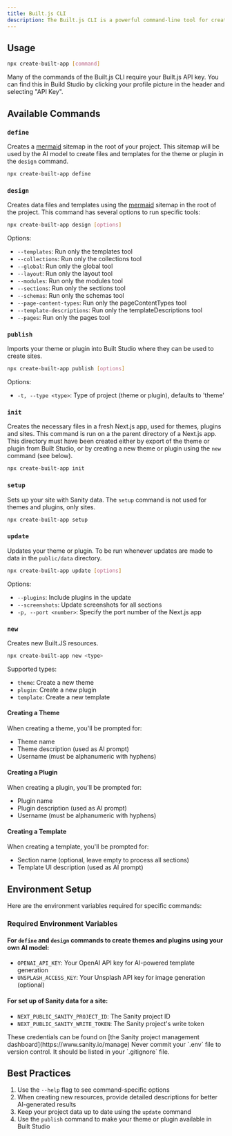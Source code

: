 ```yaml
---
title: Built.js CLI
description: The Built.js CLI is a powerful command-line tool for creating and managing Built.JS applications, themes, and plugins. This document provides an overview of available commands and their usage.
---
```


## Usage

```bash
npx create-built-app [command]
```
<Callout type="info">
Many of the commands of the Built.js CLI require your Built.js API key. You can find this in Build Studio by clicking your profile picture in the header and selecting "API Key".
</Callout>

## Available Commands

### `define`
Creates a [mermaid](https://mermaid.js.org/) sitemap in the root of your project. This sitemap will be used by the AI model to create files and templates for the theme or plugin in the `design` command.

```bash
npx create-built-app define
```

### `design`
Creates data files and templates using the [mermaid](https://mermaid.js.org/) sitemap in the root of the project. This command has several options to run specific tools:

```bash
npx create-built-app design [options]
```

Options:
- `--templates`: Run only the templates tool
- `--collections`: Run only the collections tool
- `--global`: Run only the global tool
- `--layout`: Run only the layout tool
- `--modules`: Run only the modules tool
- `--sections`: Run only the sections tool
- `--schemas`: Run only the schemas tool
- `--page-content-types`: Run only the pageContentTypes tool
- `--template-descriptions`: Run only the templateDescriptions tool
- `--pages`: Run only the pages tool

### `publish`
Imports your theme or plugin into Built Studio where they can be used to create sites.

```bash
npx create-built-app publish [options]
```

Options:
- `-t, --type <type>`: Type of project (theme or plugin), defaults to 'theme'

### `init`
Creates the necessary files in a fresh Next.js app, used for themes, plugins and sites.
<Callout type="info">
This command is run on a the parent directory of a Next.js app. This directory must have been created either by export of the theme or plugin from Built Studio, or by creating a new theme or plugin using the `new` command (see below).
</Callout>
```bash
npx create-built-app init
```

### `setup`
Sets up your site with Sanity data.
<Callout type="info">
The `setup` command is not used for themes and plugins, only sites.
</Callout>

```bash
npx create-built-app setup
```

### `update`
Updates your theme or plugin. To be run whenever updates are made to data in the `public/data` directory.

```bash
npx create-built-app update [options]
```

Options:
- `--plugins`: Include plugins in the update
- `--screenshots`: Update screenshots for all sections
- `-p, --port <number>`: Specify the port number of the Next.js app

### `new`
Creates new Built.JS resources.

```bash
npx create-built-app new <type>
```

Supported types:
- `theme`: Create a new theme
- `plugin`: Create a new plugin
- `template`: Create a new template

#### Creating a Theme
When creating a theme, you'll be prompted for:
- Theme name
- Theme description (used as AI prompt)
- Username (must be alphanumeric with hyphens)

#### Creating a Plugin
When creating a plugin, you'll be prompted for:
- Plugin name
- Plugin description (used as AI prompt)
- Username (must be alphanumeric with hyphens)

#### Creating a Template
When creating a template, you'll be prompted for:
- Section name (optional, leave empty to process all sections)
- Template UI description (used as AI prompt)

## Environment Setup

Here are the environment variables required for specific commands:

### Required Environment Variables

#### For `define` and `design` commands to create themes and plugins using your own AI model:
- `OPENAI_API_KEY`: Your OpenAI API key for AI-powered template generation
- `UNSPLASH_ACCESS_KEY`: Your Unsplash API key for image generation (optional)

#### For set up of Sanity data for a site:
- `NEXT_PUBLIC_SANITY_PROJECT_ID`: The Sanity project ID
- `NEXT_PUBLIC_SANITY_WRITE_TOKEN`: The Sanity project's write token

<Callout type="info">
These credentials can be found on [the Sanity project management dashboard](https://www.sanity.io/manage)
</Callout>
<Callout type="warn">
Never commit your `.env` file to version control. It should be listed in your `.gitignore` file.
</Callout>

## Best Practices

1. Use the `--help` flag to see command-specific options
2. When creating new resources, provide detailed descriptions for better AI-generated results
3. Keep your project data up to date using the `update` command
4. Use the `publish` command to make your theme or plugin available in Built Studio

